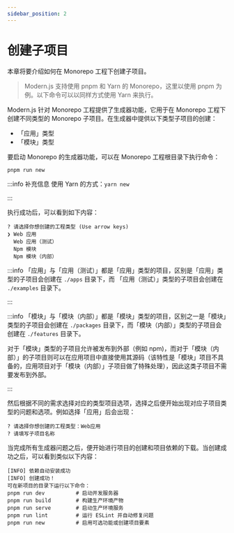 ```yaml
---
sidebar_position: 2
---
```


# 创建子项目

本章将要介绍如何在 Monorepo 工程下创建子项目。

> Modern.js 支持使用 pnpm 和 Yarn 的 Monorepo，这里以使用 pnpm 为例。以下命令可以以同样方式使用 Yarn 来执行。

Modern.js 针对 Monorepo 工程提供了生成器功能，它用于在 Monorepo 工程下创建不同类型的 Monorepo 子项目。在生成器中提供以下类型子项目的创建：

- 「应用」类型
- 「模块」类型

要启动 Monorepo 的生成器功能，可以在 Monorepo 工程根目录下执行命令：

```
pnpm run new
```

:::info 补充信息
使用 Yarn 的方式：`yarn new`

:::

执行成功后，可以看到如下内容：

```
? 请选择你想创建的工程类型 (Use arrow keys)
❯ Web 应用
  Web 应用（测试）
  Npm 模块
  Npm 模块（内部）
```

:::info
「应用」与「应用（测试）」都是「应用」类型的项目，区别是「应用」类型的子项目会创建在 `./apps` 目录下，而 「应用（测试）」类型的子项目会创建在 `./examples` 目录下。

:::

:::info
「模块」与「模块（内部）」都是「模块」类型的项目，区别之一是「模块」类型的子项目会创建在 `./packages` 目录下，而「模块（内部）」类型的子项目会创建在 `./features` 目录下。

对于「模块」类型的子项目允许被发布到外部（例如 npm)，而对于「模块（内部）」的子项目则可以在应用项目中直接使用其源码（该特性是「模块」项目不具备的，应用项目对于「模块（内部）」子项目做了特殊处理），因此这类子项目不需要发布到外部。

:::

然后根据不同的需求选择对应的类型项目选项，选择之后便开始出现对应子项目类型的问题和选项。例如选择「应用」后会出现：

```
? 请选择你想创建的工程类型：Web应用
? 请填写子项目名称
```

当完成所有生成器问题之后，便开始进行项目的创建和项目依赖的下载。当创建成功之后，可以看到类似以下内容：

```
[INFO] 依赖自动安装成功
[INFO] 创建成功！
可在新项目的目录下运行以下命令：
pnpm run dev          # 启动开发服务器
pnpm run build        # 构建生产环境产物
pnpm run serve        # 启动生产环境服务
pnpm run lint         # 运行 ESLint 并自动修复问题
pnpm run new          # 启用可选功能或创建项目要素
```
